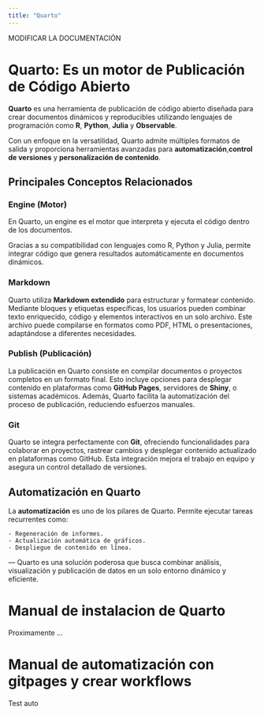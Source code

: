 ```yaml
---
title: "Quarto"
---
```

::: callout
MODIFICAR LA DOCUMENTACIÓN
:::

# Quarto: Es un motor de Publicación de Código Abierto

**Quarto** es una herramienta de publicación de código abierto diseñada para crear documentos dinámicos y reproducibles utilizando lenguajes de programación como **R**, **Python**, **Julia** y **Observable**. 

Con un enfoque en la versatilidad, Quarto admite múltiples formatos de salida y proporciona herramientas avanzadas para **automatización**,**control de versiones** y **personalización de contenido**.

## Principales Conceptos Relacionados

### **Engine (Motor)** 

En Quarto, un engine es el motor que interpreta y ejecuta el código dentro de los documentos. 

Gracias a su compatibilidad con lenguajes como R, Python y Julia, permite integrar código que genera resultados automáticamente en documentos dinámicos. 

### **Markdown** 
Quarto utiliza **Markdown extendido** para estructurar y formatear contenido. Mediante bloques y etiquetas específicas, los usuarios pueden combinar texto enriquecido, código y elementos interactivos en un solo archivo. Este archivo puede compilarse en formatos como PDF, HTML o presentaciones, adaptándose a diferentes necesidades. 

### **Publish (Publicación)** 

La publicación en Quarto consiste en compilar documentos o proyectos completos en un formato final. Esto incluye opciones para desplegar contenido en plataformas como **GitHub Pages**, servidores de **Shiny**, o sistemas académicos. Además, Quarto facilita la automatización del proceso de publicación, reduciendo esfuerzos manuales.

### **Git** 
 
 Quarto se integra perfectamente con **Git**, ofreciendo funcionalidades para colaborar en proyectos, rastrear cambios y desplegar contenido actualizado en plataformas como GitHub. Esta integración mejora el trabajo en equipo y asegura un control detallado de versiones. 

## Automatización en Quarto 

La **automatización** es uno de los pilares de Quarto. Permite ejecutar tareas recurrentes como: 

    - Regeneración de informes. 
    - Actualización automática de gráficos. 
    - Despliegue de contenido en línea. 
--- Quarto es una solución poderosa que busca combinar análisis, visualización y publicación de datos en un solo entorno dinámico y eficiente.

# Manual de instalacion de Quarto

Proximamente ... 

# Manual de automatización con gitpages y crear workflows

Test auto